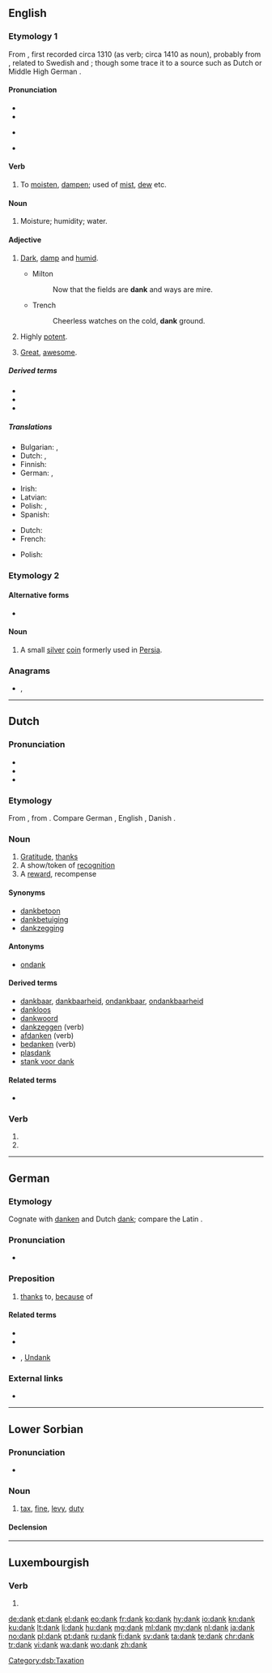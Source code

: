 {{also|Dank|-dank}}
==English==

===Etymology 1===
From {{etyl|enm|en}} {{m|enm|danke}}, first recorded circa 1310 (as verb; circa 1410 as noun), probably from {{etyl|gmq|en}}, related to Swedish {{m|sv|dank||marshy spot}} and {{m|sv|dänka||to moisten}}; though some trace it to a {{etyl|gmw|en}} source such as Dutch {{m|nl|damp||vapor}} or Middle High German {{m|gmh|damph}}.

====Pronunciation====
* {{IPA|/dæŋk/|lang=en}}
* {{audio|En-us-dank.ogg|Audio (US)|lang=en}}
* {{lb|en|also}} {{a|US}} {{IPA|/deɪŋk/|lang=en}}
* {{rhymes|æŋk|lang=en}}

====Verb====
{{en-verb}}

# {{lb|en|obsolete|intransitive}} To [[moisten]], [[dampen]]; used of [[mist]], [[dew]] etc.

====Noun====
{{en-noun}}

# Moisture; humidity; water.

====Adjective====
{{en-adj|er}}

# [[dark|Dark]], [[damp]] and [[humid]].
#: {{ux|en|The '''dank''' cave was chilly and spooky.}}
#* Milton
#*: Now that the fields are '''dank''' and ways are mire.
#* Trench
#*: Cheerless watches on the cold, '''dank''' ground.
# {{lb|en|figuratively|of marijuana}} Highly [[potent]].
#: {{ux|en|That was '''dank''' bud.}}
# {{lb|en|slang}} [[great|Great]], [[awesome]].

=====Derived terms=====
* {{l|en|dankly}}
* {{l|en|dankness}}
* {{l|en|dank meme}}

=====Translations=====
{{trans-top|dark, damp and humid}}
* Bulgarian: {{t+|bg|влажен}}, {{t+|bg|усоен}}
* Dutch: {{t+|nl|klam}}, {{t+|nl|vochtig}}
* Finnish: {{t+|fi|kostea}}
* German: {{t+|de|feucht}}, {{t+|de|nasskalt}}
{{trans-mid}}
* Irish: {{t|ga|múisciúil}}
* Latvian: {{t+|lv|drēgns}}
* Polish: {{t+|pl|wilgotny|m}}, {{t|pl|zawilgocony|m}}
* Spanish: {{t+|es|húmedo}}
{{trans-bottom}}

{{trans-top|highly potent}}
* Dutch: {{t+|nl|straf}}
* French: {{t+|fr|fort}}
{{trans-mid}}
* Polish: {{t+|pl|mocny|m}}
{{trans-bottom}}

===Etymology 2===

====Alternative forms====
* {{l|en|danek}}

====Noun====
{{en-noun}}

# A small [[silver]] [[coin]] formerly used in [[Persia]].

===Anagrams===
* {{l|en|D. Kan.}}, {{l|en|NKDA}}

{{C|en|Coins}}

----

==Dutch==

===Pronunciation===
* {{rhymes|ɑŋk|lang=nl}}
* {{IPA|[dɑŋk]|lang=nl}}
* {{audio|Nl-dank.ogg|audio|lang=nl}}

===Etymology===
From {{inh|nl|odt|*thank}}, from {{inh|nl|gem-pro|*þankaz}}. Compare German {{m|de|Dank}}, English {{m|en|thank}}, Danish {{m|da|tak}}.

===Noun===
{{nl-noun|m|-|-}}

# [[gratitude|Gratitude]], [[thanks]]
# A show/token of [[recognition]]
# A [[reward]], recompense

====Synonyms====
* [[dankbetoon]] {{g|n}}
* [[dankbetuiging]]
* [[dankzegging]]

====Antonyms====
* [[ondank]]

====Derived terms====
* [[dankbaar]], [[dankbaarheid]], [[ondankbaar]], [[ondankbaarheid]]
* [[dankloos]]
* [[dankwoord]] {{g|n}}
* [[dankzeggen]] (verb)
* [[afdanken]] (verb)
* [[bedanken]] (verb)
* [[plasdank]] {{g|m}}
* [[stank voor dank]]

====Related terms====
* {{l|nl|danken}}

===Verb===
{{nl-verb-form}}

# {{nl-verb form of|p=1|n=sg|t=pres|m=ind|danken}}
# {{nl-verb form of|m=imp|danken}}

----

==German==

===Etymology===
Cognate with [[danken]] and Dutch [[#Dutch|dank]]; compare the Latin {{m|la|grātia}}.

===Pronunciation===
* {{rhymes|aŋk|lang=de}}

===Preposition===
{{head|de|preposition}} {{qualifier|+ genitive or dative}}

# [[thanks]] to, [[because]] of
#: {{ux|de|'''Dank''' seiner Arbeit hat er genug Geld zum Leben.|'''Thanks to''' his work he has enough money to live.}}

====Related terms====
* {{l|de|danken}}
* {{l|de|bedanken}}
* {{l|de|Dank|g=m}}, [[Undank]]

===External links===
* {{R:Duden}}

----

==Lower Sorbian==

===Pronunciation===
* {{IPA|[daŋk]|lang=dsb}}

===Noun===
{{dsb-noun|m}}

# [[tax]], [[fine]], [[levy]], [[duty]]

====Declension====
{{dsb-decl-noun-19|dan|k}}

[[Category:dsb:Taxation]]

----

==Luxembourgish==

===Verb===
{{head|lb|verb form}}

# {{inflection of|danken||2|s|impr|lang=lb}}

[[de:dank]]
[[et:dank]]
[[el:dank]]
[[eo:dank]]
[[fr:dank]]
[[ko:dank]]
[[hy:dank]]
[[io:dank]]
[[kn:dank]]
[[ku:dank]]
[[lt:dank]]
[[li:dank]]
[[hu:dank]]
[[mg:dank]]
[[ml:dank]]
[[my:dank]]
[[nl:dank]]
[[ja:dank]]
[[no:dank]]
[[pl:dank]]
[[pt:dank]]
[[ru:dank]]
[[fi:dank]]
[[sv:dank]]
[[ta:dank]]
[[te:dank]]
[[chr:dank]]
[[tr:dank]]
[[vi:dank]]
[[wa:dank]]
[[wo:dank]]
[[zh:dank]]